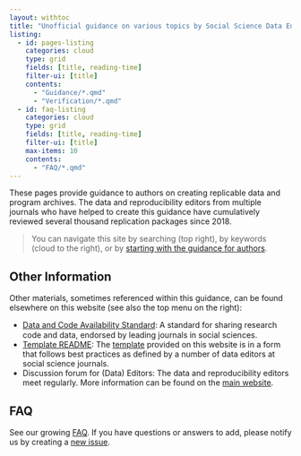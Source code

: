 ```yaml
---
layout: withtoc
title: "Unofficial guidance on various topics by Social Science Data Editors"
listing:
  - id: pages-listing
    categories: cloud
    type: grid
    fields: [title, reading-time]
    filter-ui: [title]
    contents:
      - "Guidance/*.qmd"
      - "Verification/*.qmd"
  - id: faq-listing
    categories: cloud
    type: grid
    fields: [title, reading-time]
    filter-ui: [title]
    max-items: 10
    contents:
      - "FAQ/*.qmd"
---
```


These pages provide guidance to authors on creating replicable data and program archives. The data and reproducibility editors from multiple journals who have helped to create this guidance have cumulatively reviewed several thousand replication packages since 2018. 

> You can navigate this site by searching (top right), by keywords (cloud to the right),  or by [starting with the guidance for authors](Guidance).


::: {#pages-listing}
:::


## Other Information

Other materials, sometimes referenced within this guidance, can be found elsewhere on this website (see also the top menu on the right):

- [Data and Code Availability Standard](https://datacodestandard.org/): A standard for sharing research code and data, endorsed by leading journals in social sciences. <img src="https://datacodestandard.org/assets/img/logo-800.png" height="15px" />
- [Template README](https://social-science-data-editors.github.io/template_README/): The [template](https://social-science-data-editors.github.io/template_README/) provided on this website is in a form that follows best practices as defined by a number of data editors at social science journals. 
- Discussion forum for (Data) Editors: The data and reproducibility editors meet regularly. More information can be found on the [main website](https://social-science-data-editors.github.io/#contact).


## FAQ

See our growing [FAQ](FAQ). If you have questions or answers to add, please notify us by creating a [new issue](https://github.com/social-science-data-editors/guidance/issues/new).


::: {#faq-listing}
:::

